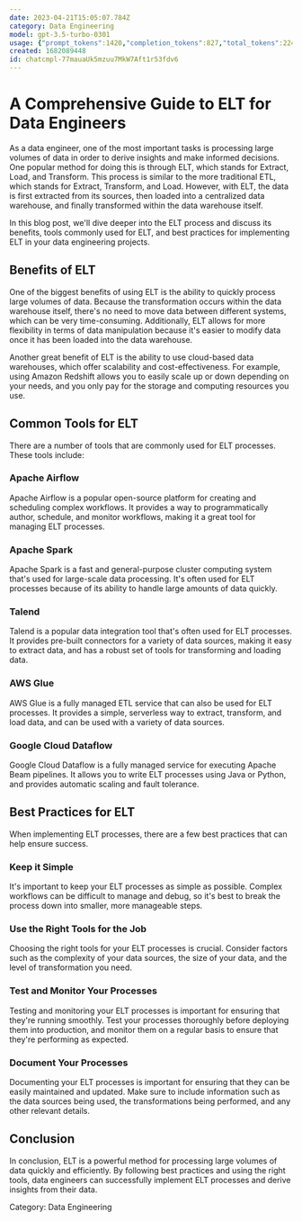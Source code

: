 ```yaml
---
date: 2023-04-21T15:05:07.784Z
category: Data Engineering
model: gpt-3.5-turbo-0301
usage: {"prompt_tokens":1420,"completion_tokens":827,"total_tokens":2247}
created: 1682089448
id: chatcmpl-77mauaUk5mzuu7MkW7Aft1r53fdv6
---
```


# A Comprehensive Guide to ELT for Data Engineers

As a data engineer, one of the most important tasks is processing large volumes of data in order to derive insights and make informed decisions. One popular method for doing this is through ELT, which stands for Extract, Load, and Transform. This process is similar to the more traditional ETL, which stands for Extract, Transform, and Load. However, with ELT, the data is first extracted from its sources, then loaded into a centralized data warehouse, and finally transformed within the data warehouse itself.

In this blog post, we'll dive deeper into the ELT process and discuss its benefits, tools commonly used for ELT, and best practices for implementing ELT in your data engineering projects. 

## Benefits of ELT

One of the biggest benefits of using ELT is the ability to quickly process large volumes of data. Because the transformation occurs within the data warehouse itself, there's no need to move data between different systems, which can be very time-consuming. Additionally, ELT allows for more flexibility in terms of data manipulation because it's easier to modify data once it has been loaded into the data warehouse. 

Another great benefit of ELT is the ability to use cloud-based data warehouses, which offer scalability and cost-effectiveness. For example, using Amazon Redshift allows you to easily scale up or down depending on your needs, and you only pay for the storage and computing resources you use.

## Common Tools for ELT

There are a number of tools that are commonly used for ELT processes. These tools include:

### Apache Airflow

Apache Airflow is a popular open-source platform for creating and scheduling complex workflows. It provides a way to programmatically author, schedule, and monitor workflows, making it a great tool for managing ELT processes.

### Apache Spark

Apache Spark is a fast and general-purpose cluster computing system that's used for large-scale data processing. It's often used for ELT processes because of its ability to handle large amounts of data quickly.

### Talend

Talend is a popular data integration tool that's often used for ELT processes. It provides pre-built connectors for a variety of data sources, making it easy to extract data, and has a robust set of tools for transforming and loading data.

### AWS Glue

AWS Glue is a fully managed ETL service that can also be used for ELT processes. It provides a simple, serverless way to extract, transform, and load data, and can be used with a variety of data sources.

### Google Cloud Dataflow

Google Cloud Dataflow is a fully managed service for executing Apache Beam pipelines. It allows you to write ELT processes using Java or Python, and provides automatic scaling and fault tolerance.

## Best Practices for ELT

When implementing ELT processes, there are a few best practices that can help ensure success. 

### Keep it Simple

It's important to keep your ELT processes as simple as possible. Complex workflows can be difficult to manage and debug, so it's best to break the process down into smaller, more manageable steps.

### Use the Right Tools for the Job

Choosing the right tools for your ELT processes is crucial. Consider factors such as the complexity of your data sources, the size of your data, and the level of transformation you need.

### Test and Monitor Your Processes

Testing and monitoring your ELT processes is important for ensuring that they're running smoothly. Test your processes thoroughly before deploying them into production, and monitor them on a regular basis to ensure that they're performing as expected.

### Document Your Processes

Documenting your ELT processes is important for ensuring that they can be easily maintained and updated. Make sure to include information such as the data sources being used, the transformations being performed, and any other relevant details.

## Conclusion

In conclusion, ELT is a powerful method for processing large volumes of data quickly and efficiently. By following best practices and using the right tools, data engineers can successfully implement ELT processes and derive insights from their data. 

Category: Data Engineering